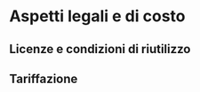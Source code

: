 # Aspetti legali e di costo

## Licenze e condizioni di riutilizzo {#sec-licenze-e-condizioni-di-riutilizzo}

## Tariffazione {#sec-tariffazione}
